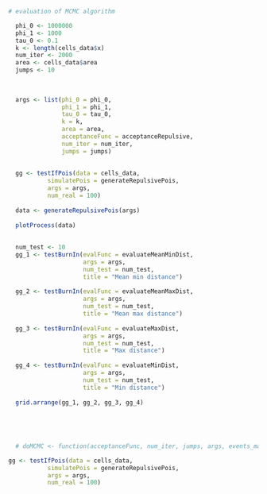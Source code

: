



```r

# evaluation of MCMC algorithm

  phi_0 <- 1000000
  phi_1 <- 1000
  tau_0 <- 0.1
  k <- length(cells_data$x)
  num_iter <- 2000
  area <- cells_data$area
  jumps <- 10
  
  
  
  args <- list(phi_0 = phi_0,
               phi_1 = phi_1,
               tau_0 = tau_0,
               k = k,
               area = area,
               acceptanceFunc = acceptanceRepulsive,
               num_iter = num_iter,
               jumps = jumps)
  
  
  gg <- testIfPois(data = cells_data,
           simulatePois = generateRepulsivePois,
           args = args,
           num_real = 100)
  
  data <- generateRepulsivePois(args)
  
  plotProcess(data)
  
  
  num_test <- 10
  gg_1 <- testBurnIn(evalFunc = evaluateMeanMinDist,
                     args = args,
                     num_test = num_test,
                     title = "Mean min distance")
  
  gg_2 <- testBurnIn(evalFunc = evaluateMeanMaxDist,
                     args = args,
                     num_test = num_test,
                     title = "Mean max distance")
  
  gg_3 <- testBurnIn(evalFunc = evaluateMaxDist,
                     args = args,
                     num_test = num_test,
                     title = "Max distance")
  
  gg_4 <- testBurnIn(evalFunc = evaluateMinDist,
                     args = args,
                     num_test = num_test,
                     title = "Min distance")
  
  grid.arrange(gg_1, gg_2, gg_3, gg_4)
  
  
  

  
  # doMCMC <- function(acceptanceFunc, num_iter, jumps, args, events_mat){


```



```r

gg <- testIfPois(data = cells_data,
           simulatePois = generateRepulsivePois,
           args = args,
           num_real = 100)

```
